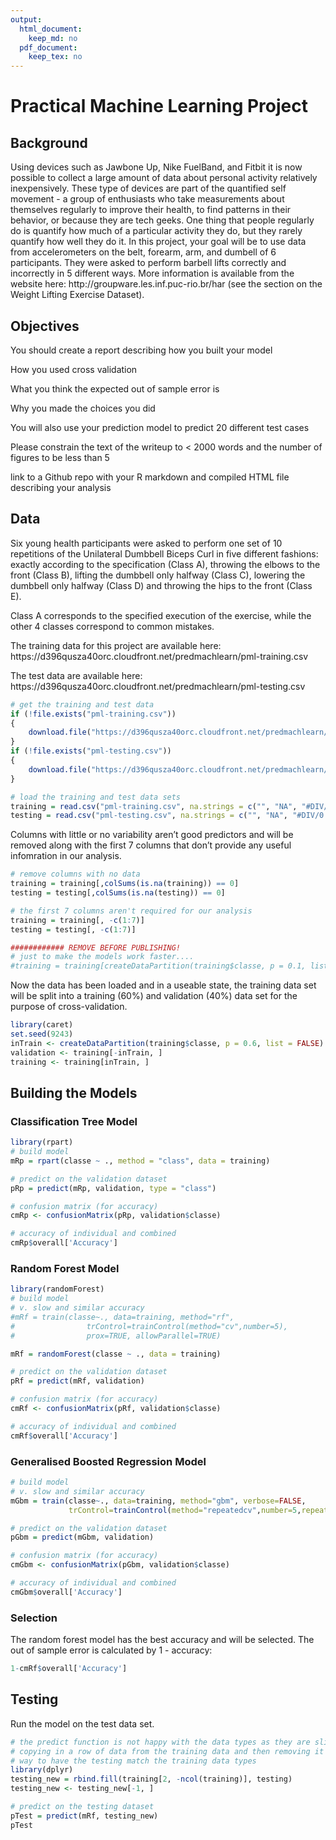```yaml
---
output:
  html_document:
    keep_md: no
  pdf_document:
    keep_tex: no
---
```


# Practical Machine Learning Project

## Background

Using devices such as Jawbone Up, Nike FuelBand, and Fitbit it is now possible to collect a large amount of data about personal activity relatively inexpensively. These type of devices are part of the quantified self movement - a group of enthusiasts who take measurements about themselves regularly to improve their health, to find patterns in their behavior, or because they are tech geeks. One thing that people regularly do is quantify how much of a particular activity they do, but they rarely quantify how well they do it. In this project, your goal will be to use data from accelerometers on the belt, forearm, arm, and dumbell of 6 participants. They were asked to perform barbell lifts correctly and incorrectly in 5 different ways. More information is available from the website here: http://groupware.les.inf.puc-rio.br/har (see the section on the Weight Lifting Exercise Dataset).

## Objectives

You should create a report describing how you built your model

How you used cross validation

What you think the expected out of sample error is

Why you made the choices you did

You will also use your prediction model to predict 20 different test cases

Please constrain the text of the writeup to < 2000 words and the number of figures to be less than 5

link to a Github repo with your R markdown and compiled HTML file describing your analysis

## Data

Six young health participants were asked to perform one set of 10 repetitions of the Unilateral Dumbbell Biceps Curl in five different fashions: exactly according to the specification (Class A), throwing the elbows to the front (Class B), lifting the dumbbell only halfway (Class C), lowering the dumbbell only halfway (Class D) and throwing the hips to the front (Class E).

Class A corresponds to the specified execution of the exercise, while the other 4 classes correspond to common mistakes.

The training data for this project are available here:
https://d396qusza40orc.cloudfront.net/predmachlearn/pml-training.csv

The test data are available here:
https://d396qusza40orc.cloudfront.net/predmachlearn/pml-testing.csv

```r
# get the training and test data
if (!file.exists("pml-training.csv"))
{
    download.file("https://d396qusza40orc.cloudfront.net/predmachlearn/pml-training.csv",destfile="pml-training.csv",method="libcurl")
}
if (!file.exists("pml-testing.csv"))
{
    download.file("https://d396qusza40orc.cloudfront.net/predmachlearn/pml-testing.csv",destfile="pml-testing.csv",method="libcurl")
}

# load the training and test data sets
training = read.csv("pml-training.csv", na.strings = c("", "NA", "#DIV/0!"))
testing = read.csv("pml-testing.csv", na.strings = c("", "NA", "#DIV/0!"))
```

Columns with little or no variability aren't good predictors and will be removed along with the first 7 columns that don't provide any useful infomration in our analysis.

```r
# remove columns with no data
training = training[,colSums(is.na(training)) == 0]
testing = testing[,colSums(is.na(testing)) == 0]

# the first 7 columns aren't required for our analysis
training = training[, -c(1:7)]
testing = testing[, -c(1:7)]
```

```r
############ REMOVE BEFORE PUBLISHING!
# just to make the models work faster....
#training = training[createDataPartition(training$classe, p = 0.1, list = FALSE),]
```

Now the data has been loaded and in a useable state, the training data set will be split into a training (60%) and validation (40%) data set for the purpose of cross-validation.

```r
library(caret)
set.seed(9243)
inTrain <- createDataPartition(training$classe, p = 0.6, list = FALSE)
validation <- training[-inTrain, ]
training <- training[inTrain, ]
```

## Building the Models

### Classification Tree Model

```r
library(rpart)
# build model
mRp = rpart(classe ~ ., method = "class", data = training)

# predict on the validation dataset
pRp = predict(mRp, validation, type = "class")

# confusion matrix (for accuracy)
cmRp <- confusionMatrix(pRp, validation$classe)

# accuracy of individual and combined
cmRp$overall['Accuracy']
```

### Random Forest Model

```r
library(randomForest)
# build model
# v. slow and similar accuracy
#mRf = train(classe~., data=training, method="rf",
#                trControl=trainControl(method="cv",number=5),
#                prox=TRUE, allowParallel=TRUE)

mRf = randomForest(classe ~ ., data = training)

# predict on the validation dataset
pRf = predict(mRf, validation)

# confusion matrix (for accuracy)
cmRf <- confusionMatrix(pRf, validation$classe)

# accuracy of individual and combined
cmRf$overall['Accuracy']
```


### Generalised Boosted Regression Model

```r
# build model
# v. slow and similar accuracy
mGbm = train(classe~., data=training, method="gbm", verbose=FALSE,
             trControl=trainControl(method="repeatedcv",number=5,repeats=1))

# predict on the validation dataset
pGbm = predict(mGbm, validation)

# confusion matrix (for accuracy)
cmGbm <- confusionMatrix(pGbm, validation$classe)

# accuracy of individual and combined
cmGbm$overall['Accuracy']
```

### Selection

The random forest model has the best accuracy and will be selected.  The out of sample error is calculated by 1 - accuracy:

```r
1-cmRf$overall['Accuracy']
```

## Testing

Run the model on the test data set.

```r
# the predict function is not happy with the data types as they are slightly different
# copying in a row of data from the training data and then removing it was the best
# way to have the testing match the training data types
library(dplyr)
testing_new = rbind.fill(training[2, -ncol(training)], testing)
testing_new <- testing_new[-1, ]

# predict on the testing dataset
pTest = predict(mRf, testing_new)
pTest
```

